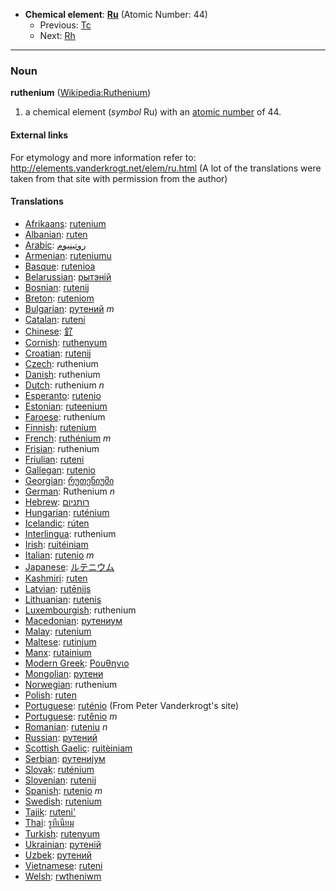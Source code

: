 *'''Chemical element''': '''[[Ru]]''' (Atomic Number: 44)
**Previous: [[Technetium|Tc]]
**Next: [[Rhodium|Rh]]
----
=== Noun ===
'''ruthenium''' ([[en:Ruthenium|Wikipedia:Ruthenium]])

# a chemical element (''symbol'' Ru) with an [[atomic number]] of 44.

====External links====
For etymology and more information refer to:
http://elements.vanderkrogt.net/elem/ru.html
(A lot of the translations were taken from that site with permission from the author)

==== Translations ====
*[[Afrikaans]]: [[rutenium]]
*[[Albanian]]: [[ruten]]
*[[Arabic]]: [[روتينيوم]]
*[[Armenian]]: [[ruteniumu]]
*[[Basque]]: [[rutenioa]]
*[[Belarussian]]: [[рытэнiй]]
*[[Bosnian]]: [[rutenij]]
*[[Breton]]: [[ruteniom]]
*[[Bulgarian]]: [[рутений]] ''m''
*[[Catalan]]: [[ruteni]]
*[[Chinese]]: [[釕]]
*[[Cornish]]: [[ruthenyum]]
*[[Croatian]]: [[rutenij]]
*[[Czech]]: ruthenium
*[[Danish]]: ruthenium
*[[Dutch]]: ruthenium ''n''
*[[Esperanto]]: [[rutenio]]
*[[Estonian]]: [[ruteenium]]
*[[Faroese]]: ruthenium
*[[Finnish]]: [[rutenium]]
*[[French]]: [[ruthénium]] ''m''
*[[Frisian]]: ruthenium
*[[Friulian]]: [[ruteni]]
*[[Gallegan]]: [[rutenio]]
*[[Georgian]]: [[რუთენიუმი]]
*[[German]]: Ruthenium ''n''
*[[Hebrew]]: [[רותניום]]
*[[Hungarian]]: [[ruténium]]
*[[Icelandic]]: [[rúten]]
*[[Interlingua]]: ruthenium
*[[Irish]]: [[ruitéiniam]]
*[[Italian]]: [[rutenio]] ''m''
*[[Japanese]]: [[ルテニウム]]
*[[Kashmiri]]: [[ruten]]
*[[Latvian]]: [[rutēnijs]]
*[[Lithuanian]]: [[rutenis]]
*[[Luxembourgish]]: ruthenium
*[[Macedonian]]: [[рутениум]]
*[[Malay]]: [[rutenium]]
*[[Maltese]]: [[rutinjum]]
*[[Manx]]: [[rutainium]]
*[[Modern Greek]]: [[Ρουθηνιο]] '' ''
*[[Mongolian]]: [[рутени]]
*[[Norwegian]]: ruthenium
*[[Polish]]: [[ruten]] '' ''
*[[Portuguese]]: [[ruténio]] (From Peter Vanderkrogt's site)
*[[Portuguese]]: [[rutênio]] ''m''
*[[Romanian]]: [[ruteniu]] ''n''
*[[Russian]]: [[рутений]] '' ''
*[[Scottish Gaelic]]: [[ruitèiniam]]
*[[Serbian]]: [[рутениjум]]
*[[Slovak]]: [[ruténium]]
*[[Slovenian]]: [[rutenij]]
*[[Spanish]]: [[rutenio]] ''m''
*[[Swedish]]: [[rutenium]]
*[[Tajik]]: [[ruteni']]
*[[Thai]]: [[รูทีเนียม]]
*[[Turkish]]: [[rutenyum]]
*[[Ukrainian]]: [[рутенiй]]
*[[Uzbek]]: [[рутений]]
*[[Vietnamese]]: [[ruteni]]
*[[Welsh]]: [[rwtheniwm]]
